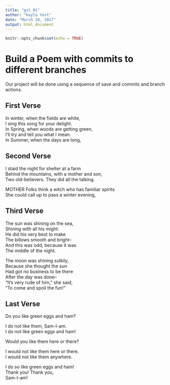 ---
title: "git_01"
author: "Kayla Yost"
date: "March 18, 2017"
output: html_document
---

```{r setup, include=FALSE}
knitr::opts_chunk$set(echo = TRUE)
```
# Build a Poem with commits to different branches
Our project will be done using a sequence of save and commits and branch actions.
<!-- Do not modify or change any text in "!--" bracketed areas such as this --- these are instructions to
you, if you change any of this the git program will notice it and compromise your git merging strategy !-->

## First Verse 
<!--Put the first five lines of a poem by Lewis Carrol in this section!-->
In winter, when the fields are white,  
I sing this song for your delight.  
In Spring, when woods are getting green,  
I'll try and tell you what I mean.  
In Summer, when the days are long,  

## Second Verse
<!--Put the first five lines of a poem by Robert Frost here!-->
I staid the night for shelter at a farm  
Behind the mountains, with a mother and son,  
Two old-believers. They did all the talking.  
  
MOTHER Folks think a witch who has familiar spirits  
She could call up to pass a winter evening,  

## Third Verse
<!--Put the first two verses of The Walrus and the Carpenter here!-->
The sun was shining on the sea,  
Shining with all his might:  
He did his very best to make  
The billows smooth and bright--  
And this was odd, because it was  
The middle of the night.  
  
The moon was shining sulkily,  
Because she thought the sun  
Had got no business to be there  
After the day was done--  
"It's very rude of him," she said,  
"To come and spoil the fun!"  


## Last Verse
<!--Put a short poem of your choice 8-20 lines,here!-->
Do you like green eggs and ham?  
  
I do not like them, Sam-I-am.  
I do not like green eggs and ham!  
  
Would you like them here or there?  
  
I would not like them here or there.  
I would not like them anywhere.  
  
I do so like green eggs and ham!  
Thank you! Thank you,  
Sam-I-am!  
